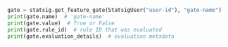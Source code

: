 ```python
gate = statsig.get_feature_gate(StatsigUser("user-id"), "gate-name")
print(gate.name)  # 'gate-name'
print(gate.value)  # True or False
print(gate.rule_id)  # rule ID that was evaluated
print(gate.evaluation_details)  # evaluation metadata
```


